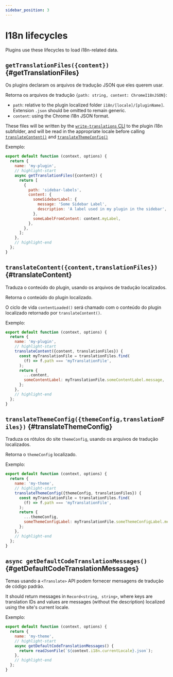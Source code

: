 ```yaml
---
sidebar_position: 3
---
```


# I18n lifecycles

Plugins use these lifecycles to load i18n-related data.

## `getTranslationFiles({content})` {#getTranslationFiles}

Os plugins declaram os arquivos de tradução JSON que eles querem usar.

Retorna os arquivos de tradução `{path: string, content: ChromeI18nJSON}`:

- `path`: relative to the plugin localized folder `i18n/[locale]/[pluginName]`. Extension `.json` should be omitted to remain generic.
- `content`: using the Chrome i18n JSON format.

These files will be written by the [`write-translations` CLI](../../cli.mdx#docusaurus-write-translations-sitedir) to the plugin i18n subfolder, and will be read in the appropriate locale before calling [`translateContent()`](#translateContent) and [`translateThemeConfig()`](#translateThemeConfig)

Exemplo:

```js title="my-plugin.js"
export default function (context, options) {
  return {
    name: 'my-plugin',
    // highlight-start
    async getTranslationFiles({content}) {
      return [
        {
          path: 'sidebar-labels',
          content: {
            someSidebarLabel: {
              message: 'Some Sidebar Label',
              description: 'A label used in my plugin in the sidebar',
            },
            someLabelFromContent: content.myLabel,
          },
        },
      ];
    },
    // highlight-end
  };
}
```

## `translateContent({content,translationFiles})` {#translateContent}

Traduza o conteúdo do plugin, usando os arquivos de tradução localizados.

Retorna o conteúdo do plugin localizado.

O ciclo de vida `contentLoaded()` será chamado com o conteúdo do plugin localizado retornado por `translateContent()`.

Exemplo:

```js title="my-plugin.js"
export default function (context, options) {
  return {
    name: 'my-plugin',
    // highlight-start
    translateContent({content, translationFiles}) {
      const myTranslationFile = translationFiles.find(
        (f) => f.path === 'myTranslationFile',
      );
      return {
        ...content,
        someContentLabel: myTranslationFile.someContentLabel.message,
      };
    },
    // highlight-end
  };
}
```

## `translateThemeConfig({themeConfig,translationFiles})` {#translateThemeConfig}

Traduza os rótulos do site `themeConfig`, usando os arquivos de tradução localizados.

Retorna o `themeConfig` localizado.

Exemplo:

```js title="my-plugin.js"
export default function (context, options) {
  return {
    name: 'my-theme',
    // highlight-start
    translateThemeConfig({themeConfig, translationFiles}) {
      const myTranslationFile = translationFiles.find(
        (f) => f.path === 'myTranslationFile',
      );
      return {
        ...themeConfig,
        someThemeConfigLabel: myTranslationFile.someThemeConfigLabel.message,
      };
    },
    // highlight-end
  };
}
```

## `async getDefaultCodeTranslationMessages()` {#getDefaultCodeTranslationMessages}

Temas usando a `<Translate>` API podem fornecer mensagens de tradução de código padrão.

It should return messages in `Record<string, string>`, where keys are translation IDs and values are messages (without the description) localized using the site's current locale.

Exemplo:

```js title="my-plugin.js"
export default function (context, options) {
  return {
    name: 'my-theme',
    // highlight-start
    async getDefaultCodeTranslationMessages() {
      return readJsonFile(`${context.i18n.currentLocale}.json`);
    },
    // highlight-end
  };
}
```
